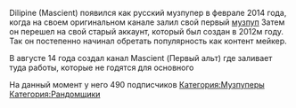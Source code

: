 {{Инфобокс_для_пуперов|title2 = Dilipine|другие_ники = Mascient|сферы_творчества = Музпупы|год_начала = 2014|имя_фамилия = Антон|дата_рождения = 1999|ссылки = youtube.com/user/intelsparta
youtube.com/user/mascient}}Dilipine (Mascient) появился как русский музпупер в феврале 2014 года, когда на своем оригинальном канале залил свой первый [https://www.youtube.com/watch?v=1zXgD5iLqbo музпуп] Затем он перешел на свой старый аккаунт, который был создан в 2012м году. Так он постепенно начинал обретать популярность как контент мейкер.

В августе 14 года создал канал Mascient (Первый альт) где заливает туда работы, которые не годятся для основного 

На данный момент у него 490 подписчиков
[[Категория:Музпуперы]]
[[Категория:Рандомщики]]